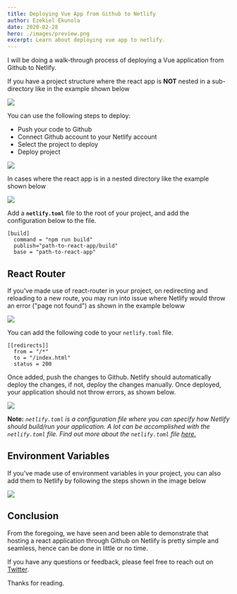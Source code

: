 ```yaml
---
title: Deploying Vue App from Github to Netlify
author: Ezekiel Ekunola
date: 2020-02-28
hero: ./images/preview.png
excerpt: Learn about deploying vue app to netlify.
---
```


I will be doing a walk-through process of deploying a Vue application from Github to Netlify.


If you have a project structure where the react app is **NOT** nested in a sub-directory like in the example shown below
 
![](./images/no-nesting.png)

You can use the following steps to deploy:
- Push your code to Github
- Connect Github account to your Netlify account
- Select the project to deploy
- Deploy project


![](./images/deploy.gif)


In cases where the react app is in a nested directory like the example shown below

![](./images/nested-project.gif)


 Add a **`netlify.toml`** file to the root of your project, and add the configuration below to the file.

   

    [build]
      command = "npm run build"
      publish="path-to-react-app/build"
      base = "path-to-react-app"




## React Router

If you've made use of react-router in your project, on redirecting and reloading to a new route, you may run into issue where Netlify would throw an error ("page not found") as shown in the example beloww

![](./images/router-issue.gif)
 

You can add the following code to your `netlify.toml` file.

    [[redirects]]
      from = "/*"
      to = "/index.html"
      status = 200
Once added, push the changes to Github. Netlify should automatically deploy the changes, if not, deploy the changes manually. Once deployed, your application should not throw errors, as shown below.

![](./images/router-issue-fixed.gif)


**Note:** *`netlify.toml` is a configuration file where you can specify how Netlify should build/run your application. A lot can be accomplished with the `netlify.toml` file. Find out more about the `netlify.toml` file [here.](https://www.netlify.com/docs/netlify-toml-reference/)*


## Environment Variables
If you've made use of environment variables in your project, you can also add them to Netlify by following the steps shown in the image below

![](./images/env-variables.gif)


## Conclusion
From the foregoing, we have seen and been able to demonstrate that hosting a react application through Github on Netlify is pretty simple and seamless, hence can be done in little or no time.


If you have any questions or feedback, please feel free to reach out on [Twitter](https://twitter.com/easybuoy).

Thanks for reading.
